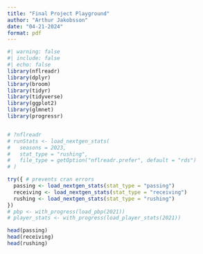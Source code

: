```yaml
---
title: "Final Project Playground"
author: "Arthur Jakobsson"
date: "04-21-2024"
format: pdf
---
```


```r
#| warning: false
#| include: false
#| echo: false
library(nflreadr)
library(dplyr)
library(broom)
library(tidyr)
library(tidyverse)
library(ggplot2)
library(glmnet)
library(progressr)


# ?nflreadr
# runStats <- load_nextgen_stats(
#   seasons = 2023,
#   stat_type = "rushing",
#   file_type = getOption("nflreadr.prefer", default = "rds")
# )

try({ # prevents cran errors
  passing <- load_nextgen_stats(stat_type = "passing")
  receiving <- load_nextgen_stats(stat_type = "receiving")
  rushing <- load_nextgen_stats(stat_type = "rushing")
})
# pbp <- with_progress(load_pbp(2021))
# player_stats <- with_progress(load_player_stats(2021))
```

```r
head(passing)
head(receiving)
head(rushing)
```